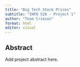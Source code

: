 ```yaml
---
title: "Big Tech Stock Prices"
subtitle: "INFO 526 - Project 1"
author: "Team Crimson"
format: html
editor: visual
---
```


## Abstract

Add project abstract here.
